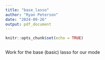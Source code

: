 ---
title: "base_lasso"
author: "Ryan Peterson"
date: "2024-09-26"
output: pdf_document
---

```{r setup, include=FALSE}
knitr::opts_chunk$set(echo = TRUE)
```


```{r library}

```

Work for the base (basic) lasso for our mode

```{r data_import}

```

